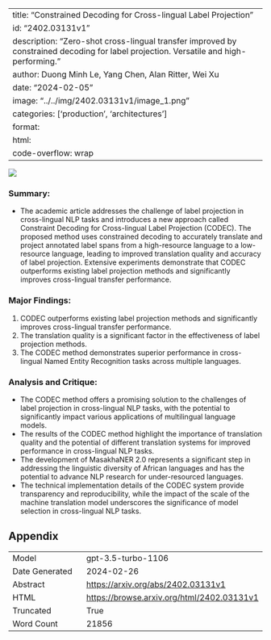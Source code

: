 
---
title: "Constrained Decoding for Cross-lingual Label Projection"
id: "2402.03131v1"
description: "Zero-shot cross-lingual transfer improved by constrained decoding for label projection. Versatile and high-performing."
author: Duong Minh Le, Yang Chen, Alan Ritter, Wei Xu
date: "2024-02-05"
image: "../../img/2402.03131v1/image_1.png"
categories: ['production', 'architectures']
format:
  html:
    code-overflow: wrap
---

![](../../img/2402.03131v1/image_1.png)

### Summary:
- The academic article addresses the challenge of label projection in cross-lingual NLP tasks and introduces a new approach called Constraint Decoding for Cross-lingual Label Projection (CODEC). The proposed method uses constrained decoding to accurately translate and project annotated label spans from a high-resource language to a low-resource language, leading to improved translation quality and accuracy of label projection. Extensive experiments demonstrate that CODEC outperforms existing label projection methods and significantly improves cross-lingual transfer performance.

### Major Findings:
1. CODEC outperforms existing label projection methods and significantly improves cross-lingual transfer performance.
2. The translation quality is a significant factor in the effectiveness of label projection methods.
3. The CODEC method demonstrates superior performance in cross-lingual Named Entity Recognition tasks across multiple languages.

### Analysis and Critique:
- The CODEC method offers a promising solution to the challenges of label projection in cross-lingual NLP tasks, with the potential to significantly impact various applications of multilingual language models.
- The results of the CODEC method highlight the importance of translation quality and the potential of different translation systems for improved performance in cross-lingual NLP tasks.
- The development of MasakhaNER 2.0 represents a significant step in addressing the linguistic diversity of African languages and has the potential to advance NLP research for under-resourced languages.
- The technical implementation details of the CODEC system provide transparency and reproducibility, while the impact of the scale of the machine translation model underscores the significance of model selection in cross-lingual NLP tasks.

## Appendix

|          |          |
|----------|----------|
| Model     | gpt-3.5-turbo-1106       |
| Date Generated     | 2024-02-26       |
| Abstract | [https://arxiv.org/abs/2402.03131v1](https://arxiv.org/abs/2402.03131v1)        |
| HTML     | [https://browse.arxiv.org/html/2402.03131v1](https://browse.arxiv.org/html/2402.03131v1)       |
| Truncated       | True       |
| Word Count       | 21856       |